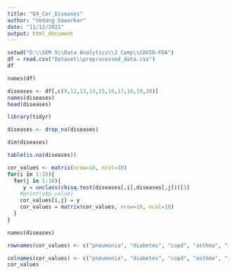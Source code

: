 ```yaml
---
title: "Q4_Cor_Diseases"
author: "Vedang Sawarkar"
date: "11/12/2021"
output: html_document
---
```


```r
setwd("D:\\SEM 5\\Data Analytics\\J Comp\\COVID-FDA")
df = read.csv("Dataset\\preprocessed_data.csv")
df
```
```r
names(df)
```
```r
diseases <- df[,c(9,12,13,14,15,16,17,18,19,20)] 
names(diseases)
head(diseases)
```

```r
library(tidyr)
```

```r
diseases <- drop_na(diseases)
```

```r
dim(diseases)
```
```r
table(is.na(diseases))
```

```r

cor_values <- matrix(nrow=10, ncol=10)
for(i in 1:10){
  for(j in 1:10){
     y = unclass(chisq.test(diseases[,i],diseases[,j]))[3]
    #print(y$p.value)
    cor_values[i,j] = y
    cor_values = matrix(cor_values, nrow=10, ncol=10)
  }
}
```

```r
names(diseases)
```


```r
rownames(cor_values) <- c("pneumonia", "diabetes", "copd", "asthma", "inmsupr", "hypertension", "other_disease", "cardiovascular", "obesity", "renal_chronic")

colnames(cor_values) <- c("pneumonia", "diabetes", "copd", "asthma", "inmsupr", "hypertension", "other_disease", "cardiovascular", "obesity", "renal_chronic")
cor_values
```











